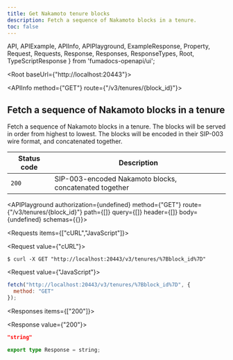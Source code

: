 ```yaml
---
title: Get Nakamoto tenure blocks
description: Fetch a sequence of Nakamoto blocks in a tenure.
toc: false
---
```


  API,
  APIExample,
  APIInfo,
  APIPlayground,
  ExampleResponse,
  Property,
  Request,
  Requests,
  Response,
  Responses,
  ResponseTypes,
  Root,
  TypeScriptResponse
} from 'fumadocs-openapi/ui';

<Root baseUrl={"http://localhost:20443"}>

<API>

<APIInfo method={"GET"} route={"/v3/tenures/{block_id}"}>

## Fetch a sequence of Nakamoto blocks in a tenure

Fetch a sequence of Nakamoto blocks in a tenure.  The blocks will be served in order from highest to lowest.  The blocks will be encoded in their SIP-003 wire format, and concatenated together.

| Status code | Description |
| ----------- | ----------- |
| `200` | SIP-003-encoded Nakamoto blocks, concatenated together |

<APIPlayground authorization={undefined} method={"GET"} route={"/v3/tenures/{block_id}"} path={[]} query={[]} header={[]} body={undefined} schemas={{}}>

</APIPlayground>

</APIInfo>

<APIExample>

<Requests items={["cURL","JavaScript"]}>

<Request value={"cURL"}>

```terminal
$ curl -X GET "http://localhost:20443/v3/tenures/%7Bblock_id%7D"
```

</Request>

<Request value={"JavaScript"}>

```js
fetch("http://localhost:20443/v3/tenures/%7Bblock_id%7D", {
  method: "GET"
});
```

</Request>

</Requests>

<Responses items={["200"]}>

<Response value={"200"}>

<ResponseTypes>

<ExampleResponse>

```json
"string"
```

</ExampleResponse>

<TypeScriptResponse>

```ts
export type Response = string;
```

</TypeScriptResponse>

</ResponseTypes>

</Response>

</Responses>

</APIExample>

</API>

</Root>
